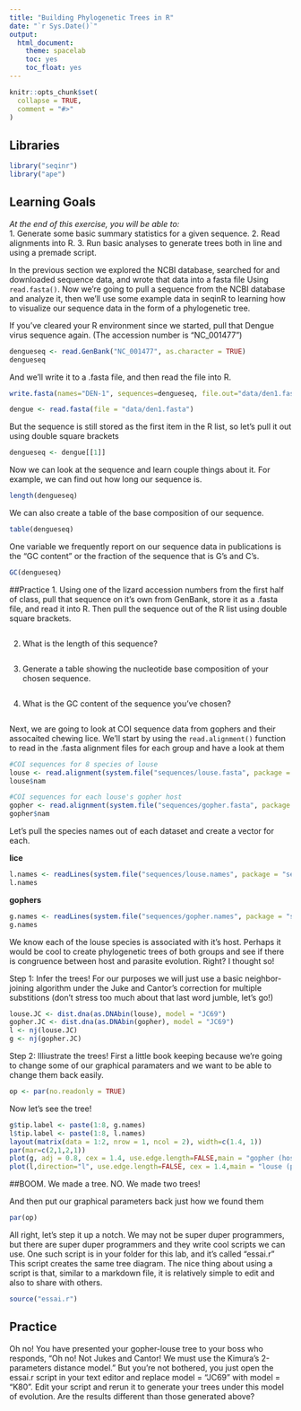 ```yaml
---
title: "Building Phylogenetic Trees in R"
date: "`r Sys.Date()`"
output:
  html_document:
    theme: spacelab
    toc: yes
    toc_float: yes
---
```


```r
knitr::opts_chunk$set(
  collapse = TRUE,
  comment = "#>"
)
```

## Libraries  

```r
library("seqinr")
library("ape")
```

## Learning Goals
*At the end of this exercise, you will be able to:*  
1. Generate some basic summary statistics for a given sequence.
2. Read alignments into R.
3. Run basic analyses to generate trees both in line and using a premade script.

In the previous section we explored the NCBI database, searched for and downloaded sequence data, and wrote that data into a fasta file Using `read.fasta()`. Now we're going to pull a sequence from the NCBI database and analyze it, then we'll use some example data in seqinR to learning how to visualize our sequence data in the form of a phylogenetic tree.

If you've cleared your R environment since we started, pull that Dengue virus sequence again. (The accession number is "NC_001477")
```r
dengueseq <- read.GenBank("NC_001477", as.character = TRUE)
dengueseq
```

And we'll write it to a .fasta file, and then read the file into R.
```r
write.fasta(names="DEN-1", sequences=dengueseq, file.out="data/den1.fasta")
```

```r
dengue <- read.fasta(file = "data/den1.fasta")
```

But the sequence is still stored as the first item in the R list, so let's pull it out using double square brackets
```r
dengueseq <- dengue[[1]]
```

Now we can look at the sequence and learn couple things about it. For example, we can find out how long our sequence is.
```r
length(dengueseq)
```

We can also create a table of the base composition of our sequence.
```r
table(dengueseq)
```

One variable we frequently report on our sequence data in publications is the "GC content" or the fraction of the sequence that is G's and C's.
```r
GC(dengueseq)
```

##Practice
1. Using one of the lizard accession numbers from the first half of class, pull that sequence on it's own from GenBank, store it as a .fasta file, and read it into R. Then pull the sequence out of the R list using double square brackets.
```r

```

2. What is the length of this sequence?
```r

```

3. Generate a table showing the nucleotide base composition of your chosen sequence.
```r

```

4. What is the GC content of the sequence you've chosen?
```r

```



Next, we are going to look at COI sequence data from gophers and their assocaited chewing lice. We'll start by using the `read.alignment()` function to read in the .fasta alignment files for each group and have a look at them
```r
#COI sequences for 8 species of louse
louse <- read.alignment(system.file("sequences/louse.fasta", package = "seqinr"), format = "fasta")
louse$nam
```

```r
#COI sequences for each louse's gopher host
gopher <- read.alignment(system.file("sequences/gopher.fasta", package = "seqinr"), format = "fasta")
gopher$nam
```

Let's pull the species names out of each dataset and create a vector for each.

**lice**
```r
l.names <- readLines(system.file("sequences/louse.names", package = "seqinr"))
l.names
```

**gophers**
```r
g.names <- readLines(system.file("sequences/gopher.names", package = "seqinr"))
g.names
```


We know each of the louse species is associated with it's host. Perhaps it would be cool to create phylogenetic trees of both groups and see if there is congruence between host and parasite evolution. Right? I thought so!

Step 1: Infer the trees! For our purposes we will just use a basic neighbor-joining algorithm under the Juke and Cantor's correction for multiple substitions (don't stress too much about that last word jumble, let's go!)
```r
louse.JC <- dist.dna(as.DNAbin(louse), model = "JC69")
gopher.JC <- dist.dna(as.DNAbin(gopher), model = "JC69")
l <- nj(louse.JC)
g <- nj(gopher.JC)
```

Step 2: Illiustrate the trees! First a little book keeping because we're going to change some of our graphical paramaters and we want to be able to change them back easily.
```r
op <- par(no.readonly = TRUE)
```


Now let's see the tree!
```r
g$tip.label <- paste(1:8, g.names)
l$tip.label <- paste(1:8, l.names)
layout(matrix(data = 1:2, nrow = 1, ncol = 2), width=c(1.4, 1))
par(mar=c(2,1,2,1))
plot(g, adj = 0.8, cex = 1.4, use.edge.length=FALSE,main = "gopher (host)", cex.main = 2)
plot(l,direction="l", use.edge.length=FALSE, cex = 1.4,main = "louse (parasite)", cex.main = 2)
```
##BOOM. We made a tree. NO. We made two trees!

And then put our graphical parameters back just how we found them
```r
par(op)
```

All right, let's step it up a notch. We may not be super duper programmers, but there are super duper programmers and they write cool scripts we can use. One such script is in your folder for this lab, and it's called "essai.r" This script creates the same tree diagram. The nice thing about using a script is that, similar to a markdown file, it is relatively simple to edit and also to share with others. 
```r
source("essai.r")
```

## Practice
Oh no! You have presented your gopher-louse tree to your boss who responds, "Oh no! Not Jukes and Cantor! We must use the Kimura's 2-parameters distance model." But you're not bothered, you just open the essai.r script in your text editor and replace model = "JC69" with model = "K80". Edit your script and rerun it to generate your trees under this model of evolution. Are the results different than those generated above?  